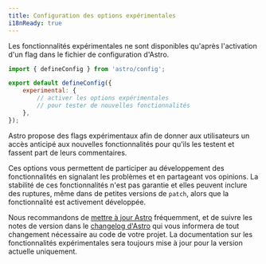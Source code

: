 ```yaml
---
title: Configuration des options expérimentales
i18nReady: true
---
```


Les fonctionnalités expérimentales ne sont disponibles qu'après l'activation d'un flag dans le fichier de configuration d'Astro.

```js title="astro.config.mjs"
import { defineConfig } from 'astro/config';

export default defineConfig({
    experimental: {
        // activer les options expérimentales
        // pour tester de nouvelles fonctionnalités
    },
});
```


Astro propose des flags expérimentaux afin de donner aux utilisateurs un accès anticipé aux nouvelles fonctionnalités pour qu'ils les testent et fassent part de leurs commentaires.

Ces options vous permettent de participer au développement des fonctionnalités en signalant les problèmes et en partageant vos opinions. La stabilité de ces fonctionnalités n'est pas garantie et elles peuvent inclure des ruptures, même dans de petites versions de `patch`, alors que la fonctionnalité est activement développée.

Nous recommandons de [mettre à jour Astro](/fr/upgrade-astro/#mise-à-jour-vers-la-dernière-version) fréquemment, et de suivre les notes de version dans le [changelog d'Astro](https://github.com/withastro/astro/blob/main/packages/astro/CHANGELOG.md) qui vous informera de tout changement nécessaire au code de votre projet. La documentation sur les fonctionnalités expérimentales sera toujours mise à jour pour la version actuelle uniquement.
